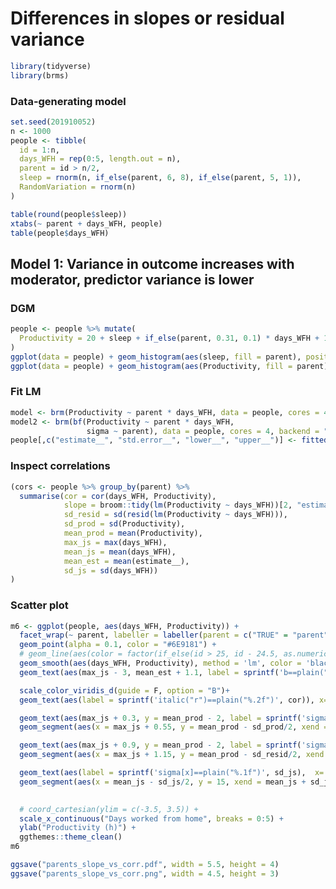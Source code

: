# Differences in slopes or residual variance

```r
library(tidyverse)
library(brms)
```



### Data-generating model
```r
set.seed(201910052)
n <- 1000
people <- tibble(
  id = 1:n,
  days_WFH = rep(0:5, length.out = n),
  parent = id > n/2,
  sleep = rnorm(n, if_else(parent, 6, 8), if_else(parent, 5, 1)),
  RandomVariation = rnorm(n)
)

table(round(people$sleep))
xtabs(~ parent + days_WFH, people)
table(people$days_WFH)
```


## Model 1: Variance in outcome increases with moderator, predictor variance is lower
### DGM
```r
people <- people %>% mutate(
  Productivity = 20 + sleep + if_else(parent, 0.31, 0.1) * days_WFH + 1.75 * RandomVariation
)
ggplot(data = people) + geom_histogram(aes(sleep, fill = parent), position = position_identity(), alpha = 0.4)
ggplot(data = people) + geom_histogram(aes(Productivity, fill = parent), position = position_identity(), alpha = 0.4)
```

### Fit LM
```r
model <- brm(Productivity ~ parent * days_WFH, data = people, cores = 4, backend = "cmdstanr", file = "productivity_parents_mean2")
model2 <- brm(bf(Productivity ~ parent * days_WFH, 
                 sigma ~ parent), data = people, cores = 4, backend = "cmdstanr", file = "productivity_parents_mean_sigma2")
people[,c("estimate__", "std.error__", "lower__", "upper__")] <- fitted(model, re_formula = NA)
```

### Inspect correlations
```r
(cors <- people %>% group_by(parent) %>%
  summarise(cor = cor(days_WFH, Productivity),
            slope = broom::tidy(lm(Productivity ~ days_WFH))[2, "estimate"][[1]],
            sd_resid = sd(resid(lm(Productivity ~ days_WFH))),
            sd_prod = sd(Productivity),
            mean_prod = mean(Productivity),
            max_js = max(days_WFH),
            mean_js = mean(days_WFH),
            mean_est = mean(estimate__),
            sd_js = sd(days_WFH))
)
```

### Scatter plot
```r
m6 <- ggplot(people, aes(days_WFH, Productivity)) +
  facet_wrap(~ parent, labeller = labeller(parent = c("TRUE" = "parent", "FALSE" = "non-parent"))) +
  geom_point(alpha = 0.1, color = "#6E9181") +
  # geom_line(aes(color = factor(if_else(id > 25, id - 24.5, as.numeric(id)))), stat = "smooth", method = 'lm', alpha = 0.3) +
  geom_smooth(aes(days_WFH, Productivity), method = 'lm', color = 'black') +
  geom_text(aes(max_js - 3, mean_est + 1.1, label = sprintf('b==plain("%.2f")', slope)), data = cors, hjust = 0, parse = TRUE, size = 3) +

  scale_color_viridis_d(guide = F, option = "B")+
  geom_text(aes(label = sprintf('italic("r")==plain("%.2f")', cor)), x= 0.5, y=39, data = cors, hjust = 0, parse = TRUE, size = 3) +

  geom_text(aes(max_js + 0.3, y = mean_prod - 2, label = sprintf('sigma[y]==plain("%.2f")', sd_prod)),, data = cors, hjust = 0, parse = TRUE, size = 3, angle = 90) +
  geom_segment(aes(x = max_js + 0.55, y = mean_prod - sd_prod/2, xend = max_js + 0.55, yend = mean_prod + sd_prod/2), data = cors, size = 1, color = "#219FD8") +

  geom_text(aes(max_js + 0.9, y = mean_prod - 2, label = sprintf('sigma[res(y)]==plain("%.2f")', sd_resid)),, data = cors, hjust = 0, parse = TRUE, size = 3, angle = 90) +
  geom_segment(aes(x = max_js + 1.15, y = mean_prod - sd_resid/2, xend = max_js + 1.15, yend = mean_prod + sd_resid/2), data = cors, size = 1, color = "#219FD8") +

  geom_text(aes(label = sprintf('sigma[x]==plain("%.1f")', sd_js),  x= mean_js - .7, y = 16), data = cors, hjust = 0, parse = TRUE, size = 3) +
  geom_segment(aes(x = mean_js - sd_js/2, y = 15, xend = mean_js + sd_js/2, yend = 15), data = cors, size = 1, color = "#219FD8") +
  

  # coord_cartesian(ylim = c(-3.5, 3.5)) +
  scale_x_continuous("Days worked from home", breaks = 0:5) +
  ylab("Productivity (h)") +
  ggthemes::theme_clean()
m6

ggsave("parents_slope_vs_corr.pdf", width = 5.5, height = 4)
ggsave("parents_slope_vs_corr.png", width = 4.5, height = 3)
```


